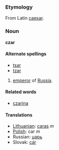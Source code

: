 ===Etymology===
From Latin [[caesar]].

===Noun===
'''czar'''

====Alternate spellings====
*[[tsar]]
*[[tzar]]

# [[emperor]] of [[Russia]].

====Related words====
*[[czarina]]

====Translations====
*[[Lithuanian]]: [[caras]] ''m''
*[[Polish]]: car ''m''
*Russian: [[царь]]
*Slovak: [[cár#Slovak|cár]]